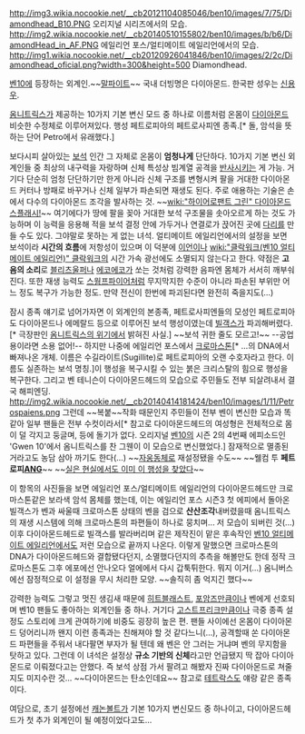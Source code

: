 http://img3.wikia.nocookie.net/__cb20121104085046/ben10/images/7/75/Diamondhead_B10.PNG
오리지널 시리즈에서의 모습.
http://img2.wikia.nocookie.net/__cb20140510155802/ben10/images/b/b6/DiamondHead_in_AF.PNG
에일리언 포스/얼티메이트 에일리언에서의 모습.
http://img1.wikia.nocookie.net/__cb20120926041846/ben10/images/2/2c/Diamondhead_oficial.png?width=300&height=500 
Diamondhead.

[[벤10]]에 등장하는 외계인.~~[[말파이트]]~~ 국내 더빙명은 다이아몬드. 한국판 성우는 [[신용우]].

[[옴니트릭스]]가 제공하는 10가지 기본 변신 모드 중 하나로 이름처럼 온몸이 [[다이아몬드]] 비슷한 수정체로 이루어져있다. 
행성 페트로피아의 페트로사피엔 종족.[* 돌, 암석을 뜻하는 단어 Petro에서 유래했다.]

보다시피 살아있는 [[보석]] 인간 그 자체로 온몸이 '''엄청나게''' 단단하다. 10가지 기본 변신 외계인들 중 최상의 내구력을 자랑하며 신체 특성상 빔계열 공격을 [[반사]]시키는 게 가능.
거기다 단순히 엄청 단단하기만 한게 아니라 신체 구조를 변형시켜 팔을 거대한 다이아몬드 커터나 방패로 바꾸거나 신체 일부가 파손되면 재생도 된다. 주로 애용하는 기술은 손에서 다수의 다이아몬드 조각을 발사하는 것. ~~[[wiki:"하이어로팬트 그린" 다이아몬드 스플래시!]]~~
여기에다가 땅에 팔을 꽂아 거대한 보석 구조물을 솟아오르게 하는 것도 가능하며 이 능력을 응용해 적을 보석 결정 안에 가두거나 연결로가 끉어진 곳에 [[다리]]를 만들 수도 있다. 그야말로 못하는 게 없는 녀석.
얼티메이트 에일리언에서의 설정을 보면 보석이라 '''시간의 흐름'''에 저항성이 있으며 이 덕분에 [[이언]]이나 [[wiki:"클락워크(벤10 얼티메이트 에일리언)" 클락워크]]의 시간 가속 광선에도 소멸되지 않는다고 한다.
약점은 '''고음의 소리'''로 [[블리츠울퍼]]나 [[에코에코]]가 쏘는 것처럼 강력한 음파엔 몸체가 서서히 깨부숴진다. 또한 재생 능력도 [[스웜프파이어]]처럼 무지막지한 수준이 아니라 파손된 부위만 어느 정도 복구가 가능한 정도. 만약 전신이 한번에 파괴된다면 완전히 죽을지도(...)

잠시 종족 얘기로 넘어가자면 이 외계인의 본종족, 페트로사피엔들의 모성인 페트로피아도 다이아몬드나 에메랄드 등으로 이루어진 보석 행성이였는데 [[빌객스]]가 파괴해버렸다.[* 극장판인 [[옴니트릭스의 위기]]에서 밝혀진 사실.] ~~보석 귀한 줄도 모르고!~~ --공업용이라면 소용 없어!--
하지만 나중에 에일리언 포스에서 [[크로마스톤]][* ...의 DNA에서 빠져나온 개체. 이름은 수길라이트(Sugillite)로 페트로피아의 오랜 수호자라고 한다. 이름도 실존하는 보석 명칭.]이 행성을 복구시킬 수 있는 붉은 크리스탈의 힘으로 행성을 복구한다. 그리고 벤 테니슨이 다이아몬드헤드의 모습으로 주민들도 전부 되살려내서 결국 해피엔딩. 
http://img2.wikia.nocookie.net/__cb20140414181424/ben10/images/1/11/Petrospaiens.png
그런데 ~~복붙~~작화 때문인지 주민들이 전부 벤이 변신한 모습과 똑같아 일부 팬들은 전부 수컷이라서[* 참고로 다이아몬드헤드의 여성형은 전체적으로 몸이 덜 각지고 둥글며, 등에 돌기가 없다. 오리지널 [[벤10]]의 시즌 2의 4번째 에피소드인 'Gwen 10'에서 옴니트릭스를 찬 그웬이 이 모습으로 변신했었다.] 잠재적으로 멸종된 거라고도 농담 삼아 까기도 한다(...) ~~[[자웅동체]]로 재설정됐을 수도~~ ~~웰컴 투 '''페트로피[[ANG]]'''~~
~~[http://news.khan.co.kr/kh_news/khan_art_view.html?artid=201108261637141&code=930401= 실은 현실에서도 이미 이 행성을 찾았다]~~

이 항목의 사진들을 보면 에일리언 포스/얼티메이트 에일리언의 다이아몬드헤드만 크로마스톤같은 보라색 암석 몸체를 했는데, 이는 에일리언 포스 시즌3 첫 에피에서 돌아온 빌객스가 벤과 싸울때 크로마스톤 상태의 벤을 검으로 '''산산조각'''내버렸을때  옴니트릭스의 재생 시스템에 의해 크로마스톤의 파편들이 하나로 뭉치며... 저 모습이 되버린 것(...) 이후 다이아몬드헤드로 빌객스를 발라버리며 같은 제작진이 맡은 후속작인 [[벤10 얼티메이트 에일리언]]에서도 저런 모습으로 끝까지 나온다. 
이렇게 말했으면 크로마스톤의 DNA가 다이아몬드헤드와 결합됐다던지, 소멸했다던지의 추측을 해볼만도 한데 정작 크로마스톤도 그후 에포에선 안나오다 얼에에서 다시 갑툭튀한다. 뭐지 이거(...) 
옴니버스에선 잠정적으로 이 설정을 무시 처리한 모양. ~~솔직히 좀 억지긴 했다~~

강력한 능력도 그렇고 멋진 생김새 때문에 [[히트블래스트]], [[포암즈]]만큼이나 벤에게 선호되며 벤10 팬들도 좋아하는 외계인들 중 하나. 거기다 [[고스트프리크]]만큼이나 극중 종족 설정도 스토리에 크게 관여하기에 비중도 굉장히 높은 편.
팬들 사이에선 온몸이 다이아몬드 덩어리니까 왠지 이런 종족과는 친해져야 할 것 같다느니(...), 공격할때 쏜 다이아몬드 파편들을 주워서 내다팔면 부자가 될 텐데 왜 벤은 안 그러는 거냐며 벤의 무지함을 탓하고 있다.
그런데 이 녀석은 설정상 '''규소 기반의 신체'''라고만 언급됐지 딱 잡아 다이아몬드로 이뤄졌다고는 안했다. 즉 보석 상점 가서 팔려고 해봤자 진짜 다이아몬드로 쳐줄지도 미지수란 것... ~~다이아몬드는 탄소인데요~~
참고로 [[테트락스]]도 얘랑 같은 종족이다.

여담으로, 초기 설정에선 [[캐논볼트]]가 기본 10가지 변신모드 중 하나이고, 다이아몬드헤드가 첫 추가 외계인이 될 예정이었다고도...
